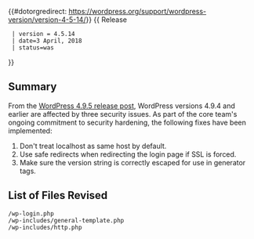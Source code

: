 {{#dotorgredirect: https://wordpress.org/support/wordpress-version/version-4-5-14/}}
{{Languages|
{{en|Version_4.5.14}}
{{ja|Version_4.5.14}}
}}
{{ Release
  | version = 4.5.14
  | date=3 April, 2018
  | status=was
}}

== Summary ==
  
From the [https://wordpress.org/news/2018/04/wordpress-4-9-5-security-and-maintenance-release/ WordPress 4.9.5 release post], WordPress versions 4.9.4 and earlier are affected by three security issues. As part of the core team's ongoing commitment to security hardening, the following fixes have been implemented:

<ol>
<li>Don't treat localhost as same host by default.</li>
<li>Use safe redirects when redirecting the login page if SSL is forced.</li>
<li>Make sure the version string is correctly escaped for use in generator tags.</li>
</ol>

== List of Files Revised ==

<pre>
/wp-login.php 
/wp-includes/general-template.php 
/wp-includes/http.php 
</pre>